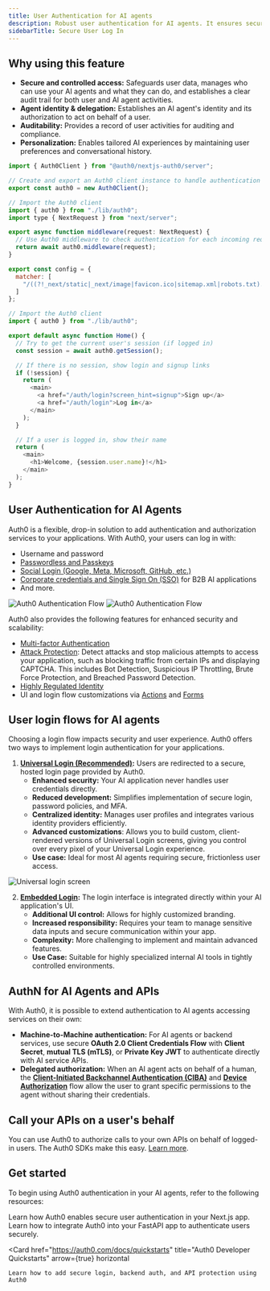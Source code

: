 ```yaml
---
title: User Authentication for AI agents
description: Robust user authentication for AI agents. It ensures security, protects data, and controls access to features.
sidebarTitle: Secure User Log In
---
```


## Why using this feature

- **Secure and controlled access:** Safeguards user data, manages who can use your AI agents and what they can do, and establishes a clear audit trail for both user and AI agent activities.
- **Agent identity & delegation:** Establishes an AI agent's identity and its authorization to act on behalf of a user.
- **Auditability:** Provides a record of user activities for auditing and compliance.
- **Personalization:** Enables tailored AI experiences by maintaining user preferences and conversational history.

<CodeGroup>

```javascript src/lib/auth0.ts
import { Auth0Client } from "@auth0/nextjs-auth0/server";

// Create and export an Auth0 client instance to handle authentication
export const auth0 = new Auth0Client();
```

```javascript src/middleware.ts
// Import the Auth0 client
import { auth0 } from "./lib/auth0";
import type { NextRequest } from "next/server";

export async function middleware(request: NextRequest) {
  // Use Auth0 middleware to check authentication for each incoming request
  return await auth0.middleware(request);
}

export const config = {
  matcher: [
    "/((?!_next/static|_next/image|favicon.ico|sitemap.xml|robots.txt).*)"
  ]
};
```

```javascript src/app/home/page.tsx
// Import the Auth0 client
import { auth0 } from "./lib/auth0";

export default async function Home() {
  // Try to get the current user's session (if logged in)
  const session = await auth0.getSession();

  // If there is no session, show login and signup links
  if (!session) {
    return (
      <main>
        <a href="/auth/login?screen_hint=signup">Sign up</a>
        <a href="/auth/login">Log in</a>
      </main>
    );
  }

  // If a user is logged in, show their name
  return (
    <main>
      <h1>Welcome, {session.user.name}!</h1>
    </main>
  );
}
```
</CodeGroup>

## User Authentication for AI Agents

Auth0 is a flexible, drop-in solution to add authentication and authorization services to your applications. With Auth0, your users can log in with:

- Username and password
- [Passwordless and Passkeys](https://auth0.com/docs/authenticate/passwordless)
- [Social Login (Google, Meta, Microsoft, GitHub, etc.)](https://auth0.com/docs/authenticate/passwordless#social-login)
- [Corporate credentials and Single Sign On (SSO)](https://auth0.com/docs/authenticate/single-sign-on) for B2B AI applications
- And more.

<Frame caption="Auth0 Authentication Flow">
  <img
    className="hidden dark:block"
    src="/img/intro/authentication_for_users_of_ai_applications_diagram_dark.png"
    alt="Auth0 Authentication Flow"
  />
  <img
    className="block dark:hidden"
    src="/img/intro/authentication_for_users_of_ai_applications_diagram_light.png"
    alt="Auth0 Authentication Flow"
  />
</Frame>

Auth0 also provides the following features for enhanced security and scalability:

- [Multi-factor Authentication](https://auth0.com/docs/secure/multi-factor-authentication)
- [Attack Protection](https://auth0.com/docs/secure/attack-protection): Detect attacks and stop malicious attempts to access your application, such as blocking traffic from certain IPs and displaying CAPTCHA. This includes Bot Detection, Suspicious IP Throttling, Brute Force Protection, and Breached Password Detection.
- [Highly Regulated Identity](https://auth0.com/docs/secure/highly-regulated-identity)
- UI and login flow customizations via [Actions](https://auth0.com/docs/customize/actions) and [Forms](https://auth0.com/docs/customize/forms)

## User login flows for AI agents

Choosing a login flow impacts security and user experience. Auth0 offers two ways to implement login authentication for your applications.

1. [**Universal Login (Recommended)**](https://auth0.com/docs/authenticate/login/auth0-universal-login)**:** Users are redirected to a secure, hosted login page provided by Auth0.
   - **Enhanced security:** Your AI application never handles user credentials directly.
   - **Reduced development:** Simplifies implementation of secure login, password policies, and MFA.
   - **Centralized identity:** Manages user profiles and integrates various identity providers efficiently.
   - **Advanced customizations**: Allows you to build custom, client-rendered versions of Universal Login screens, giving you control over every pixel of your Universal Login experience.
   - **Use case:** Ideal for most AI agents requiring secure, frictionless user access.

<Frame caption="Auth0 Universal Login Screen">
  <img src="/img/intro/universal_login.png" alt="Universal login screen" />
</Frame>

2. [**Embedded Login**](https://auth0.com/docs/authenticate/login/embedded-login)**:** The login interface is integrated directly within your AI application's UI.
   - **Additional UI control:** Allows for highly customized branding.
   - **Increased responsibility:** Requires your team to manage sensitive data inputs and secure communication within your app.
   - **Complexity:** More challenging to implement and maintain advanced features.
   - **Use Case:** Suitable for highly specialized internal AI tools in tightly controlled environments.

## AuthN for AI Agents and APIs

With Auth0, it is possible to extend authentication to AI agents accessing services on their own:

- **Machine-to-Machine authentication:** For AI agents or backend services, use secure **OAuth 2.0 Client Credentials Flow** with **Client Secret**, **mutual TLS (mTLS)**, or **Private Key JWT** to authenticate directly with AI service APIs.
- **Delegated authorization:** When an AI agent acts on behalf of a human, the **[Client-Initiated Backchannel Authentication (CIBA)](https://auth0.com/docs/get-started/authentication-and-authorization-flow/client-initiated-backchannel-authentication-flow/user-authentication-with-ciba)** and **[Device Authorization](https://auth0.com/docs/get-started/authentication-and-authorization-flow/device-authorization-flow)** flow allow the user to grant specific permissions to the agent without sharing their credentials.

## Call your APIs on a user's behalf

You can use Auth0 to authorize calls to your own APIs on behalf of logged-in users. The Auth0 SDKs make this easy. [Learn more](/calling-apis/langgraph/intro/call-your-apis-on-users-behalf).

## Get started

To begin using Auth0 authentication in your AI agents, refer to the following resources:

<Columns>
  <Card
    href="/get-started/user-authentication#next-js"
    title="User Authentication for Next.js"
    horizontal
  >
    Learn how Auth0 enables secure user authentication in your Next.js app.
  </Card>
  <Card
    href="/get-started/user-authentication#fastapi"
    title="User Authentication for FastAPI"
    horizontal
  >
    Learn how to integrate Auth0 into your FastAPI app to authenticate users securely.
  </Card>

  <Card
    href="https://auth0.com/docs/quickstarts"
    title="Auth0 Developer Quickstarts"
    arrow={true}
    horizontal
  >
    Learn how to add secure login, backend auth, and API protection using Auth0
  </Card>
</Columns>


<StarterKits />


<Panel>
  <OverviewTocs
    sections={[
      {
        title: "Learn more",
        links: [
          { label: "Auth0 Docs", href: "https://auth0.com/docs/articles" },
          { label: "Authentication API", href: "https://auth0.com/docs/api/authentication" },
          { label: "Auth0 SDKs", href: "https://auth0.com/docs/libraries" }
        ]
      }
    ]}
  />
</Panel>

